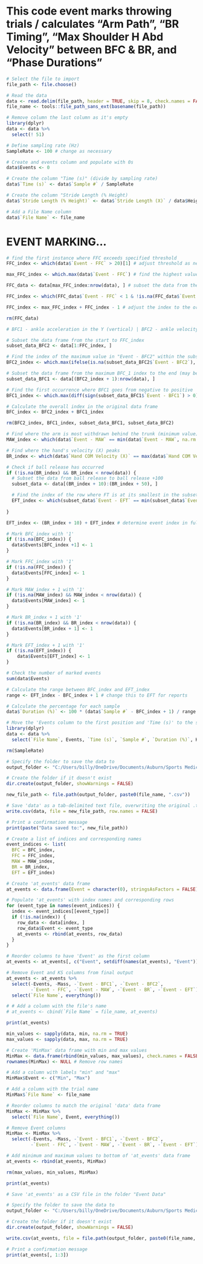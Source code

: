 
# This code event marks throwing trials / calculates "Arm Path", "BR Timing", "Max Shoulder H Abd Velocity" between BFC & BR, and "Phase Durations"

```r
# Select the file to import
file_path <- file.choose()

# Read the data
data <- read.delim(file_path, header = TRUE, skip = 8, check.names = FALSE)
file_name <- tools::file_path_sans_ext(basename(file_path))

# Remove column the last column as it's empty
library(dplyr)
data <- data %>%
  select(! 51)

# Define sampling rate (Hz)
SampleRate <- 100 # change as necessary

# Create and events column and populate with 0s
data$Events <- 0

# Create the column "Time (s)" (divide by sampling rate)
data$`Time (s)` <- data$`Sample #` / SampleRate

# Create the column "Stride Length (% Height)
data$`Stride Length (% Height)` <- data$`Stride Length (X)` / data$Height

# Add a File Name column
data$`File Name` <- file_name
```

# EVENT MARKING...

```r
# find the first instance where FFC exceeds specified threshold
FFC_index <- which(data$`Event - FFC` > 20)[1] # adjust threshold as necessary

```

```r
max_FFC_index <- which.max(data$`Event - FFC`) # find the highest value in Event - FFC

FFC_data <- data[max_FFC_index:nrow(data), ] # subset the data from the peak to the end

FFC_index <- which(FFC_data$`Event - FFC` < 1 & !is.na(FFC_data$`Event - FFC`))[1] # find the first instance where the value drops below 1

FFC_index <- max_FFC_index + FFC_index - 1 # adjust the index to the original data frame

rm(FFC_data)

```

```r
# BFC1 - ankle acceleration in the Y (vertical) | BFC2 - ankle velocity in the X (anteroposterior)

# Subset the data frame from the start to FFC_index
subset_data_BFC2 <- data[1:FFC_index, ]

# Find the index of the maximum value in "Event - BFC2" within the subsetted data
BFC2_index <- which.max(ifelse(is.na(subset_data_BFC2$`Event - BFC2`), -Inf, subset_data_BFC2$`Event - BFC2`))

# Subset the data frame from the maximum BFC_1 index to the end (may be better to FFC_index)
subset_data_BFC1 <- data[(BFC2_index + 1):nrow(data), ]

# Find the first occurrence where BFC1 goes from negative to positive
BFC1_index <- which.max(diff(sign(subset_data_BFC1$`Event - BFC1`) > 0))

# Calculate the overall index in the original data frame
BFC_index <- BFC2_index + BFC1_index

rm(BFC2_index, BFC1_index, subset_data_BFC1, subset_data_BFC2)
```

```r
# Find where the arm is most withdrawn behind the trunk (minimum value)
MAW_index <- which(data$`Event - MAW` == min(data$`Event - MAW`, na.rm = TRUE))[1]

```

```r
# Find where the hand's velocity (X) peaks
BR_index <- which(data$`Hand COM Velocity (X)` == max(data$`Hand COM Velocity (X)`, na.rm = TRUE))[1]

```

```r
# Check if ball release has occurred
if (!is.na(BR_index) && BR_index < nrow(data)) {
  # Subset the data from ball release to ball release +100
  subset_data <- data[(BR_index + 10):(BR_index + 50), ]

  # Find the index of the row where FT is at its smallest in the subset
  EFT_index <- which(subset_data$`Event - EFT` == min(subset_data$`Event - EFT`, na.rm = TRUE))[1]
  
}

EFT_index <- (BR_index + 10) + EFT_index # determine event index in full data frame
```

```r
# Mark BFC_index with '1'
if (!is.na(BFC_index)) {
  data$Events[BFC_index +1] <- 1
}

# Mark FFC_index with '1'
if (!is.na(FFC_index)) {
  data$Events[FFC_index] <- 1
}

# Mark MAW_index + 1 with '1'
if (!is.na(MAW_index) && MAW_index < nrow(data)) {
  data$Events[MAW_index] <- 1
}

# Mark BR_index + 1 with '1'
if (!is.na(BR_index) && BR_index < nrow(data)) {
  data$Events[BR_index + 1] <- 1
}

# Mark EFT_index + 1 with '1'
if (!is.na(EFT_index)) {
    data$Events[EFT_index] <- 1
}

# Check the number of marked events
sum(data$Events)

```

```r
# Calculate the range between BFC_index and EFT_index
range <- EFT_index - BFC_index + 1 # change this to EFT for reports

# Calculate the percentage for each sample
data$`Duration (%)` <- 100 * (data$`Sample #` - BFC_index + 1) / range

# Move the 'Events column to the first position and 'Time (s)' to the second position
library(dplyr)
data <- data %>% 
  select(`File Name`, Events, `Time (s)`, `Sample #`, `Duration (%)`, Height, Mass, `Stride Length (% Height)`, everything())

rm(SampleRate)

```

```r
# Specify the folder to save the data to
output_folder <- "C:/Users/billy/OneDrive/Documents/Auburn/Sports Medicine & Movement Lab/PhD Thesis/Data/Main Study/KOT - Event Marked Trials"

# Create the folder if it doesn't exist
dir.create(output_folder, showWarnings = FALSE)

new_file_path <- file.path(output_folder, paste0(file_name, ".csv"))

# Save 'data' as a tab-delimited text file, overwriting the original .txt file
write.csv(data, file = new_file_path, row.names = FALSE)

# Print a confirmation message
print(paste("Data saved to:", new_file_path))

```
 
```r
# Create a list of indices and corresponding names
event_indices <- list(
  BFC = BFC_index,
  FFC = FFC_index,
  MAW = MAW_index,
  BR = BR_index,
  EFT = EFT_index)

# Create 'at_events' data frame
at_events <- data.frame(Event = character(0), stringsAsFactors = FALSE)

# Populate 'at_events' with index names and corresponding rows
for (event_type in names(event_indices)) {
  index <- event_indices[[event_type]]
  if (!is.na(index)) {
    row_data <- data[index, ]
    row_data$Event <- event_type
    at_events <- rbind(at_events, row_data)
  }
}

# Reorder columns to have 'Event' as the first column
at_events <- at_events[, c("Event", setdiff(names(at_events), "Event"))]

# Remove Event and KS columns from final output
at_events <- at_events %>%
  select(-Events, -Mass, -`Event - BFC1`, -`Event - BFC2`, 
         -`Event - FFC`, -`Event - MAW`, -`Event - BR`, -`Event - EFT`) %>%
  select(`File Name`, everything())

# # Add a column with the file's name
# at_events <- cbind(`File Name` = file_name, at_events)

print(at_events)

```
 
```r
min_values <- sapply(data, min, na.rm = TRUE)
max_values <- sapply(data, max, na.rm = TRUE)

# Create 'MinMax' data frame with min and max values
MinMax <- data.frame(rbind(min_values, max_values), check.names = FALSE)
rownames(MinMax) <- NULL # Remove row names

# Add a column with labels "min" and "max"
MinMax$Event <- c("Min", "Max")

# Add a column with the trial name
MinMax$`File Name` <- file_name

# Reorder columns to match the original 'data' data frame
MinMax <- MinMax %>%
  select(`File Name`, Event, everything())

# Remove Event columns
MinMax <- MinMax %>%
  select(-Events, -Mass, -`Event - BFC1`, -`Event - BFC2`, 
         -`Event - FFC`, -`Event - MAW`, -`Event - BR`, -`Event - EFT`)

# Add minimum and maximum values to bottom of 'at_events' data frame
at_events <- rbind(at_events, MinMax)

rm(max_values, min_values, MinMax)

print(at_events)

```

```r
# Save 'at_events' as a CSV file in the folder "Event Data"

# Specify the folder to save the data to
output_folder <- "C:/Users/billy/OneDrive/Documents/Auburn/Sports Medicine & Movement Lab/PhD Thesis/Data/Main Study/KOT - Event Data"

# Create the folder if it doesn't exist
dir.create(output_folder, showWarnings = FALSE)

write.csv(at_events, file = file.path(output_folder, paste0(file_name, " (at events).csv")), row.names = FALSE)

# Print a confirmation message
print(at_events[, 1:3])

```